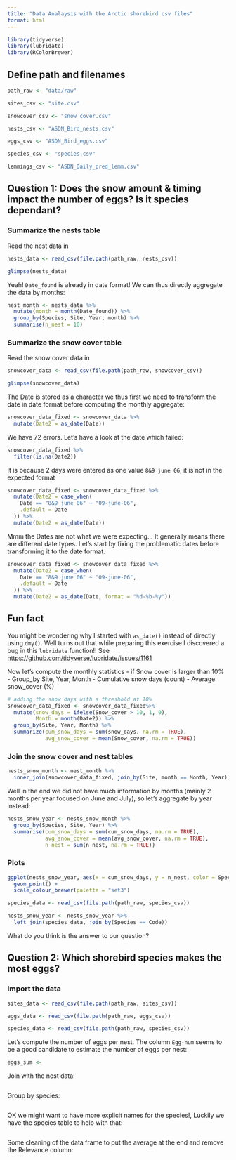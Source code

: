 ```yaml
---
title: "Data Analaysis with the Arctic shorebird csv files"
format: html
---
```



```r
library(tidyverse)
library(lubridate)
library(RColorBrewer)
```


## Define path and filenames

```r
path_raw <- "data/raw"

sites_csv <- "site.csv"

snowcover_csv <- "snow_cover.csv"

nests_csv <- "ASDN_Bird_nests.csv"

eggs_csv <- "ASDN_Bird_eggs.csv"

species_csv <- "species.csv"

lemmings_csv <- "ASDN_Daily_pred_lemm.csv"
```


## Question 1: Does the snow amount & timing impact the number of eggs? Is it species dependant?

### Summarize the nests table

Read the nest data in

```r
nests_data <- read_csv(file.path(path_raw, nests_csv))

glimpse(nests_data)
```

Yeah! `Date_found` is already in date format! We can thus directly aggregate the data by months:


```r
nest_month <- nests_data %>% 
  mutate(month = month(Date_found)) %>% 
  group_by(Species, Site, Year, month) %>% 
  summarise(n_nest = 10)
```

### Summarize the snow cover table

Read the snow cover data in

```r
snowcover_data <- read_csv(file.path(path_raw, snowcover_csv))

glimpse(snowcover_data)
```

The Date is stored as a character we thus first we need to transform the date in date format before computing the monthly aggregate:

```r
snowcover_data_fixed <- snowcover_data %>% 
  mutate(Date2 = as_date(Date))
```

We have 72 errors. Let's have a look at the date which failed:

```r
snowcover_data_fixed %>% 
  filter(is.na(Date2))
```


It is because 2 days were entered as one value `8&9 june 06`, it is not in the expected format

```r
snowcover_data_fixed <- snowcover_data_fixed %>% 
  mutate(Date2 = case_when(
    Date == "8&9 june 06" ~ "09-june-06",
    .default = Date
  )) %>% 
  mutate(Date2 = as_date(Date))
```

Mmm the Dates are not what we were expecting... It generally means there are different date types. Let's start by fixing the problematic dates before transforming it to the date format.

```r
snowcover_data_fixed <- snowcover_data_fixed %>% 
  mutate(Date2 = case_when(
    Date == "8&9 june 06" ~ "09-june-06",
    .default = Date
  )) %>% 
  mutate(Date2 = as_date(Date, format = "%d-%b-%y"))
```


::: {.callout-note}
## Fun fact
You might be wondering why I started with `as_date()` instead of directly using `dmy()`. Well turns out that while preparing this exercise I discovered a bug in this `lubridate` function!! See <https://github.com/tidyverse/lubridate/issues/1161>
:::


Now let's compute the monthly statistics
- if Snow cover is larger than 10% 
- Group_by Site, Year, Month
- Cumulative snow days (count)
- Average snow_cover (%)

```r
# adding the snow days with a threshold at 10%
snowcover_data_fixed <- snowcover_data_fixed%>% 
  mutate(snow_days = ifelse(Snow_cover > 10, 1, 0),
         Month = month(Date2)) %>%
  group_by(Site, Year, Month) %>% 
  summarize(cum_snow_days = sum(snow_days, na.rm = TRUE),
            avg_snow_cover = mean(Snow_cover, na.rm = TRUE))
```

 
### Join the snow cover and nest tables

```r
nests_snow_month <- nest_month %>% 
  inner_join(snowcover_data_fixed, join_by(Site, month == Month, Year))
```

Well in the end we did not have much information by months (mainly 2 months per year focused on June and July), so let's aggregate by year instead:

```r
nests_snow_year <- nests_snow_month %>% 
  group_by(Species, Site, Year) %>% 
  summarise(cum_snow_days = sum(cum_snow_days, na.rm = TRUE),
            avg_snow_cover = mean(avg_snow_cover, na.rm = TRUE),
            n_nest = sum(n_nest, na.rm = TRUE))
```

### Plots

```r
ggplot(nests_snow_year, aes(x = cum_snow_days, y = n_nest, color = Species)) +
  geom_point() +
  scale_colour_brewer(palette = "set3")
```

```r
species_data <- read_csv(file.path(path_raw, species_csv))

nests_snow_year <- nests_snow_year %>% 
  left_join(species_data, join_by(Species == Code))
```

What do you think is the answer to our question? 


## Question 2: Which shorebird species makes the most eggs?

### Import the data

```r
sites_data <- read_csv(file.path(path_raw, sites_csv))

eggs_data <- read_csv(file.path(path_raw, eggs_csv))

species_data <- read_csv(file.path(path_raw, species_csv))
```

Let's compute the number of eggs per nest. The column `Egg-num` seems to be a good candidate to estimate the number of eggs per nest:

```r
eggs_sum <- 
```

Join with the nest data:

```r

```

Group by species:

```r

```

OK we might want to have more explicit names for the species!, Luckily we have the species table to help with that:

```r

```

Some cleaning of the data frame to put the average at the end and remove the Relevance column:

```r

```

